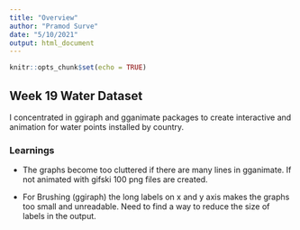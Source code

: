 ```yaml
---
title: "Overview"
author: "Pramod Surve"
date: "5/10/2021"
output: html_document
---
```


```r
knitr::opts_chunk$set(echo = TRUE)
```

## Week 19 Water Dataset

I concentrated in ggiraph and gganimate packages to create interactive and animation for water points installed by country.


### Learnings

+ The graphs become too cluttered if there are many lines in gganimate. If not animated with gifski 100 png files are created.

+ For Brushing (ggiraph) the long labels on x and y axis makes the graphs too small and unreadable. Need to find a way to reduce the size of labels in the output.

